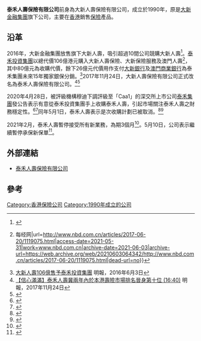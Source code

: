 {{Infobox Company 
|company_name = 泰禾人壽保險有限公司
|company_name_en = Tahoe Life Insurance Company Limited
|company_logo = 
|foundation = 1990年，前身是大新人壽
|location = {{HK}}英皇道1111號太古城中心一期15樓
|founder = 
|key_people= 行政總裁：[[余健南|余健南]]
|industry = 保險
|products = 
|capital = 
|revenue = 
|operating_income = 
|profit= 
|num_employees = 
|parent=[[泰禾投資集團|泰禾投資集團]]
|homepage=[https://www.tahoelife.com.hk/tl/tc 泰禾人壽]
}}

'''泰禾人壽保險有限公司'''前身為大新人壽保險有限公司，成立於1990年，原是[[大新金融集團|大新金融集團]]旗下公司，主要在[[香港|香港]]銷售[[保險|保險]]產品。

== 沿革 ==
2016年，大新金融集團放售旗下大新人壽，吸引超過10間公司競購大新人壽<ref>{{Cite web|title=大新人寿传放售估值78亿 母企大新金融曾涨12%|url=https://finance.sina.cn/hkstock/gsxw/2016-01-14/detail-ifxnkvtn9961424.d.html|access-date=2021-05-31|date=2016-01-14|last=sina_mobile|work=finance.sina.cn|archive-date=2021-06-02|archive-url=https://web.archive.org/web/20210602214802/https://finance.sina.cn/hkstock/gsxw/2016-01-14/detail-ifxnkvtn9961424.d.html|dead-url=no}}</ref>。[[泰禾投資集團|泰禾投資集團]]以總代價106億港元購入大新人壽保險、大新保險服務及澳門人壽<ref>{{Cite web|title=金融业务大转折！泰禾百亿收购香港大新多家寿险股权 {{!}} 每经网|url=http://www.nbd.com.cn/articles/2017-06-20/1119075.html|access-date=2021-05-31|work=www.nbd.com.cn|archive-date=2021-06-03|archive-url=https://web.archive.org/web/20210603064342/http://www.nbd.com.cn/articles/2017-06-20/1119075.html|dead-url=no}}</ref>，其中80億元為收購代價，餘下26億元代價用作支付[[大新銀行|大新銀行]]及[[澳門商業銀行|澳門商業銀行]]為泰禾集團未來15年獨家銀保分銷。<ref>[http://www.mpfinance.com/fin/daily2.php?node=1464895159253&issue=20160603 大新人壽106億售予泰禾投資集團] {{Wayback|url=http://www.mpfinance.com/fin/daily2.php?node=1464895159253&issue=20160603 |date=20171201081439 }} 明報，2016年6月3日</ref>2017年11月24日，大新人壽保險有限公司正式改名為泰禾人壽保險有限公司。<ref>[https://m.mingpao.com/fin/instantf2.php?node=1511513465686&issue=20171124 【信心滿滿】泰禾人壽冀兩年內於本港壽險市場排名晉身第十位 (16:40)] {{Wayback|url=https://m.mingpao.com/fin/instantf2.php?node=1511513465686&issue=20171124 |date=20171201034241 }} 明報，2017年11月24日</ref><ref>{{Cite web|title=泰禾106亿收购大新人寿尘埃落定 委任蔡惠仪为行政总裁 - 观点地产网|url=http://www.guandian.cn/m/show/187541|access-date=2021-05-31|work=www.guandian.cn|archive-date=2021-06-02|archive-url=https://web.archive.org/web/20210602214801/http://www.guandian.cn/m/show/187541|dead-url=no}}</ref>

2020年4月28日，被評級機構穆迪下調評級至「Caa1」的深交所上市公司[[泰禾集團|泰禾集團]]發公告表示有意從泰禾投資集團手上收購泰禾人壽，引起市場關注泰禾人壽之財務穩定性。<ref>{{Cite web|title=应对债务压力，泰禾人寿再传被出售|url=https://finance.sina.com.cn/tech/2020-11-13/doc-iiznezxs1710308.shtml|access-date=2021-05-31|date=2020-11-13|last=傅林林|work=finance.sina.com.cn|archive-date=2021-06-02|archive-url=https://web.archive.org/web/20210602215716/https://finance.sina.com.cn/tech/2020-11-13/doc-iiznezxs1710308.shtml|dead-url=no}}</ref><ref>{{cite web |title=000732 泰禾集团 关于筹划发行股份购买资产事项的停牌公告 |url=http://www.szse.cn/disclosure/listed/bulletinDetail/index.html?fe942d84-fa06-4670-acde-b6d08b3e0dfc |website=深圳证券交易所 |accessdate=2020-05-01 |archive-date=2020-04-28 |archive-url=https://web.archive.org/web/20200428203238/http://www.szse.cn/disclosure/listed/bulletinDetail/index.html?fe942d84-fa06-4670-acde-b6d08b3e0dfc |dead-url=no }}</ref>同年5月1日，泰禾人壽表示是次收購計劃已被取消。<ref>{{cite web |title=泰禾人壽企業聲明 |url=https://www.tahoelife.com.hk/tl/tc/news/corporate-update/2020/0501/index.html |website=泰禾人壽 |accessdate=2020-05-01}}</ref><ref>{{Cite web|title=【泰禾財困】泰禾人壽賣盤傳觸礁遭保監停接新保單 報道：平保出價較泰禾意向價低 - 香港經濟日報 - 即時新聞頻道 - 即市財經 - 股市|url=https://inews.hket.com/article/2882511|access-date=2021-05-31|work=inews.hket.com|archive-date=2021-06-03|archive-url=https://web.archive.org/web/20210603114401/https://inews.hket.com/article/2882511|dead-url=no}}</ref>

2021年2月，泰禾人壽暫停接受所有新業務，為期3個月<ref>{{Cite web|title=泰禾人壽暫停承保新保單 大新壽險受牽連|url=https://hk.on.cc/hk/bkn/cnt/finance/20210211/bkn-20210211161143526-0211_00842_001.html|access-date=2021-05-31|work=on.cc東網|language=zh-hk|archive-date=2021-06-02|archive-url=https://web.archive.org/web/20210602215142/https://hk.on.cc/hk/bkn/cnt/finance/20210211/bkn-20210211161143526-0211_00842_001.html|dead-url=no}}</ref>。5月10日，公司表示繼續暫停承保新保單<ref>{{Cite web|title=泰禾人壽續暫停承保新保單|url=https://hk.on.cc/hk/bkn/cnt/finance/20210510/bkn-20210510235500722-0510_00842_001.html|access-date=2021-05-31|work=on.cc東網|language=zh-hk|archive-date=2021-06-02|archive-url=https://web.archive.org/web/20210602214403/https://hk.on.cc/hk/bkn/cnt/finance/20210510/bkn-20210510235500722-0510_00842_001.html|dead-url=no}}</ref>。

==外部連結==
*[https://www.tahoelife.com.hk/tl/tc 泰禾人壽保險有限公司] {{Wayback|url=https://www.tahoelife.com.hk/tl/tc |date=20171201042535 }}

==參考==
{{reflist|2}}

{{中国保险业}}
{{Authority control}}

[[Category:香港保險公司|Category:香港保險公司]]
[[Category:1990年成立的公司|Category:1990年成立的公司]]